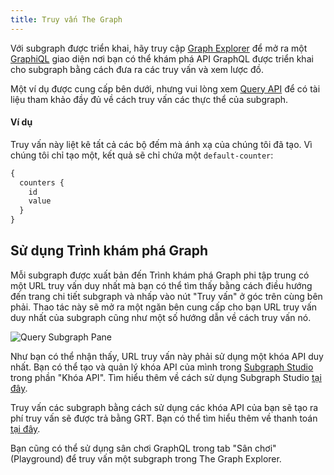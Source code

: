 ```yaml
---
title: Truy vấn The Graph
---
```


Với subgraph được triển khai, hãy truy cập [Graph Explorer](https://thegraph.com/explorer) để mở ra một [GraphiQL](https://github.com/graphql/graphiql) giao diện nơi bạn có thể khám phá API GraphQL được triển khai cho subgraph bằng cách đưa ra các truy vấn và xem lược đồ.

Một ví dụ được cung cấp bên dưới, nhưng vui lòng xem [Query API](/querying/graphql-api) để có tài liệu tham khảo đầy đủ về cách truy vấn các thực thể của subgraph.

#### Ví dụ

Truy vấn này liệt kê tất cả các bộ đếm mà ánh xạ của chúng tôi đã tạo. Vì chúng tôi chỉ tạo một, kết quả sẽ chỉ chứa một `default-counter`:

```graphql
{
  counters {
    id
    value
  }
}
```

## Sử dụng Trình khám phá Graph

Mỗi subgraph được xuất bản đến Trình khám phá Graph phi tập trung có một URL truy vấn duy nhất mà bạn có thể tìm thấy bằng cách điều hướng đến trang chi tiết subgraph và nhấp vào nút "Truy vấn" ở góc trên cùng bên phải. Thao tác này sẽ mở ra một ngăn bên cung cấp cho bạn URL truy vấn duy nhất của subgraph cũng như một số hướng dẫn về cách truy vấn nó.

![Query Subgraph Pane](/img/query-subgraph-pane.png)

Như bạn có thể nhận thấy, URL truy vấn này phải sử dụng một khóa API duy nhất. Bạn có thể tạo và quản lý khóa API của mình trong [Subgraph Studio](https://thegraph.com/studio) trong phần "Khóa API". Tìm hiểu thêm về cách sử dụng Subgraph Studio [tại đây](/deploying/subgraph-studio).

Truy vấn các subgraph bằng cách sử dụng các khóa API của bạn sẽ tạo ra phí truy vấn sẽ được trả bằng GRT. Bạn có thể tìm hiểu thêm về thanh toán [tại đây](/billing).

Bạn cũng có thể sử dụng sân chơi GraphQL trong tab "Sân chơi" (Playground) để truy vấn một subgraph trong The Graph Explorer.
